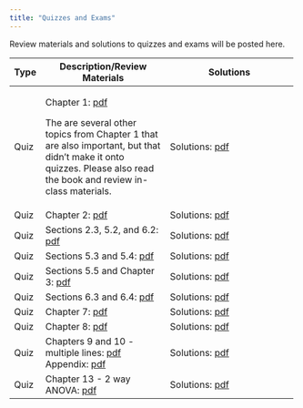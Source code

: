 ```yaml
---
title: "Quizzes and Exams"
---
```


Review materials and solutions to quizzes and exams will be posted here.

+------+----------------------------------------------------------+---------------------------------------------------------------+
| Type | Description/Review Materials                             | Solutions                                                     |
+======+==========================================================+===============================================================+
| Quiz | Chapter 1: [pdf](exams/ch1/stat242_quizzes.pdf)          | Solutions: [pdf](exams/ch1/stat242_quiz_solutions.pdf)        |
|      |                                                          |                                                               |
|      | The are several other topics from Chapter 1 that are also|                                                               |
|      | important, but that didn't make it onto quizzes. Please  |                                                               |
|      | also read the book and review in-class materials.        |                                                               |
+------+----------------------------------------------------------+---------------------------------------------------------------+
| Quiz | Chapter 2: [pdf](exams/ch2/stat242_quizzes.pdf)          |Solutions: [pdf](exams/ch2/stat242_quiz_solutions.pdf)         |
+------+----------------------------------------------------------+---------------------------------------------------------------+
| Quiz | Sections 2.3, 5.2, and 6.2:                              |Solutions: [pdf](exams/Ch52_62/stat242_quiz_solutions.pdf)     |
|      | [pdf](exams/Ch52_62/stat242_quizzes.pdf)                 |                                                               |
+------+----------------------------------------------------------+---------------------------------------------------------------+
| Quiz | Sections 5.3 and 5.4:                                    |Solutions: [pdf](exams/ch53_54/stat242_quiz_solutions.pdf)     |
|      | [pdf](exams/ch53_54/stat242_quizzes.pdf)                 |                                                               |
+------+----------------------------------------------------------+---------------------------------------------------------------+
| Quiz | Sections 5.5 and Chapter 3:                              |Solutions: [pdf](exams/ch55_3/stat242_quiz_solutions.pdf)      |
|      | [pdf](exams/ch55_3/stat242_quizzes.pdf)                  |                                                               |
+------+----------------------------------------------------------+---------------------------------------------------------------+
| Quiz | Sections 6.3 and 6.4:                                    |Solutions: [pdf](exams/ch63_64/stat242_quiz_solutions.pdf)     |
|      | [pdf](exams/ch63_64/stat242_quizzes.pdf)                 |                                                               |
+------+----------------------------------------------------------+---------------------------------------------------------------+
| Quiz | Chapter 7:                                               |Solutions: [pdf](exams/ch7/stat242_quiz_solutions.pdf)         |
|      | [pdf](exams/ch7/stat242_quizzes.pdf)                     |                                                               |
+------+----------------------------------------------------------+---------------------------------------------------------------+
| Quiz | Chapter 8:                                               |Solutions: [pdf](exams/ch8/stat242_quiz_solutions.pdf)         |
|      | [pdf](exams/ch8/stat242_quizzes.pdf)                     |                                                               |
+------+----------------------------------------------------------+---------------------------------------------------------------+
| Quiz | Chapters 9 and 10 - multiple lines:                      |Solutions: [pdf](exams/ch9_10_lines/stat242_quiz_solutions.pdf)|
|      | [pdf](exams/ch9_10_lines/stat242_quizzes.pdf)            |                                                               |
|      | Appendix:                                                |                                                               |
|      | [pdf](exams/ch9_10_lines/stat242_quiz_appendix.pdf)      |                                                               |
+------+----------------------------------------------------------+---------------------------------------------------------------+
| Quiz | Chapter 13 - 2 way ANOVA:                                |Solutions: [pdf](exams/ch13/stat242_quiz_solutions.pdf)        |
|      | [pdf](exams/ch13/stat242_quizzes.pdf)                    |                                                               |
+------+----------------------------------------------------------+---------------------------------------------------------------+
